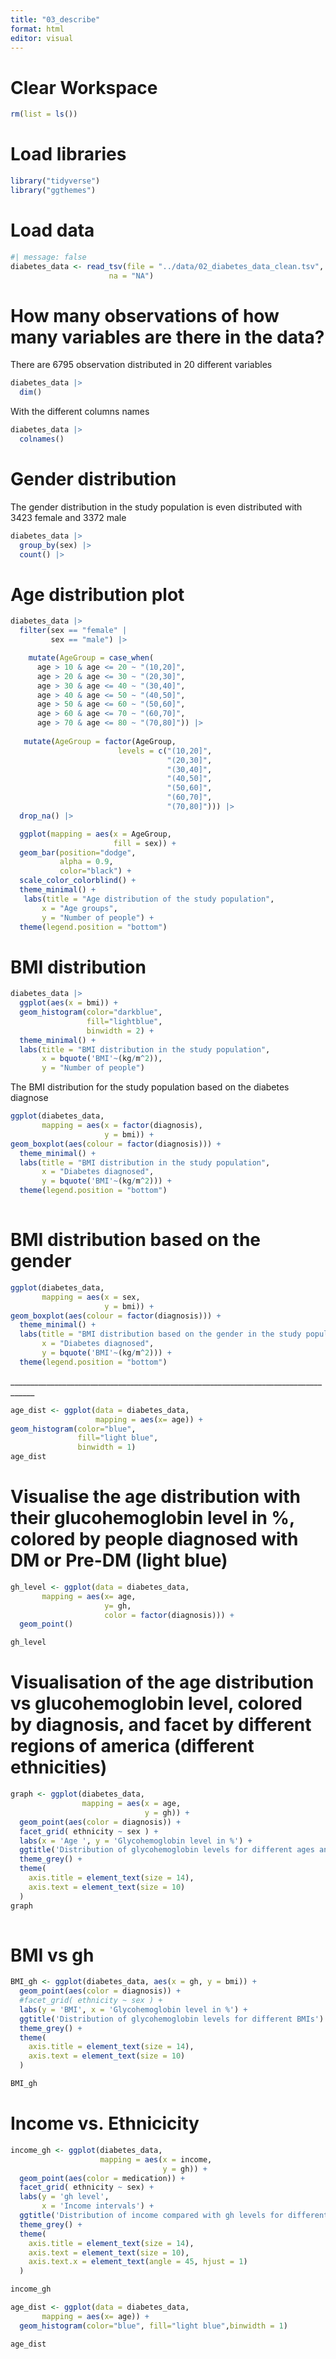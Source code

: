 ```yaml
---
title: "03_describe"
format: html
editor: visual
---
```


# Clear Workspace

```r
rm(list = ls())
```

# Load libraries

```r
library("tidyverse")
library("ggthemes")
```

# Load data

```r
#| message: false
diabetes_data <- read_tsv(file = "../data/02_diabetes_data_clean.tsv",
                      na = "NA")

```

# How many observations of how many variables are there in the data?

There are 6795 observation distributed in 20 different variables

```r
diabetes_data |>
  dim()
```

With the different columns names

```r
diabetes_data |> 
  colnames()
```

# Gender distribution

The gender distribution in the study population is even distributed with 3423 female and 3372 male

```r
diabetes_data |>
  group_by(sex) |>
  count() |>
```

# Age distribution plot

```r
diabetes_data |> 
  filter(sex == "female" |
         sex == "male") |>

    mutate(AgeGroup = case_when(
      age > 10 & age <= 20 ~ "(10,20]",
      age > 20 & age <= 30 ~ "(20,30]",
      age > 30 & age <= 40 ~ "(30,40]",
      age > 40 & age <= 50 ~ "(40,50]",
      age > 50 & age <= 60 ~ "(50,60]",
      age > 60 & age <= 70 ~ "(60,70]",
      age > 70 & age <= 80 ~ "(70,80]")) |>
      
   mutate(AgeGroup = factor(AgeGroup,
                        levels = c("(10,20]",
                                   "(20,30]",
                                   "(30,40]",
                                   "(40,50]",
                                   "(50,60]",
                                   "(60,70]",
                                   "(70,80]"))) |>
  drop_na() |>

  ggplot(mapping = aes(x = AgeGroup,
                       fill = sex)) +
  geom_bar(position="dodge",
           alpha = 0.9,
           color="black") + 
  scale_color_colorblind() +
  theme_minimal() +
   labs(title = "Age distribution of the study population",
       x = "Age groups",
       y = "Number of people") +
  theme(legend.position = "bottom")
```

# BMI distribution

```r
diabetes_data |>
  ggplot(aes(x = bmi)) +
  geom_histogram(color="darkblue",
                 fill="lightblue",
                 binwidth = 2) +
  theme_minimal() +
  labs(title = "BMI distribution in the study population",
       x = bquote('BMI'~(kg/m^2)),
       y = "Number of people") 
```

The BMI distribution for the study population based on the diabetes diagnose

```r
ggplot(diabetes_data,
       mapping = aes(x = factor(diagnosis),
                     y = bmi)) +
geom_boxplot(aes(colour = factor(diagnosis))) +
  theme_minimal() +
  labs(title = "BMI distribution in the study population",
       x = "Diabetes diagnosed",
       y = bquote('BMI'~(kg/m^2))) +
  theme(legend.position = "bottom")
  
```

# BMI distribution based on the gender

```r
ggplot(diabetes_data,
       mapping = aes(x = sex,
                     y = bmi)) +
geom_boxplot(aes(colour = factor(diagnosis))) +
  theme_minimal() +
  labs(title = "BMI distribution based on the gender in the study population",
       x = "Diabetes diagnosed",
       y = bquote('BMI'~(kg/m^2))) +
  theme(legend.position = "bottom")
```

\_\_\_\_\_\_\_\_\_\_\_\_\_\_\_\_\_\_\_\_\_\_\_\_\_\_\_\_\_\_\_\_\_\_\_\_\_\_\_\_\_\_\_\_\_\_\_\_\_\_\_\_\_\_\_\_\_\_\_\_\_\_\_\_\_\_\_\_\_\_\_\_\_\_\_\_\_\_\_\_\_\_\_\_

```r
age_dist <- ggplot(data = diabetes_data,
                   mapping = aes(x= age)) +
geom_histogram(color="blue",
               fill="light blue",
               binwidth = 1)
age_dist
```

# Visualise the age distribution with their glucohemoglobin level in %, colored by people diagnosed with DM or Pre-DM (light blue)

```r
gh_level <- ggplot(data = diabetes_data,
       mapping = aes(x= age,
                     y= gh, 
                     color = factor(diagnosis))) +
  geom_point()

gh_level
```

# Visualisation of the age distribution vs glucohemoglobin level, colored by diagnosis, and facet by different regions of america (different ethnicities)

```r
graph <- ggplot(diabetes_data, 
                mapping = aes(x = age, 
                              y = gh)) +
  geom_point(aes(color = diagnosis)) +
  facet_grid( ethnicity ~ sex ) +
  labs(x = 'Age ', y = 'Glycohemoglobin level in %') +
  ggtitle('Distribution of glycohemoglobin levels for different ages and ethnicities') +
  theme_grey() +
  theme(
    axis.title = element_text(size = 14),
    axis.text = element_text(size = 10)
  )
graph
  
```

# BMI vs gh

```r
BMI_gh <- ggplot(diabetes_data, aes(x = gh, y = bmi)) +
  geom_point(aes(color = diagnosis)) +
  #facet_grid( ethnicity ~ sex ) +
  labs(y = 'BMI', x = 'Glycohemoglobin level in %') +
  ggtitle('Distribution of glycohemoglobin levels for different BMIs') +
  theme_grey() +
  theme(
    axis.title = element_text(size = 14),
    axis.text = element_text(size = 10)
  )

BMI_gh
```

# Income vs. Ethnicicity

```r
income_gh <- ggplot(diabetes_data, 
                    mapping = aes(x = income, 
                                  y = gh)) +
  geom_point(aes(color = medication)) +
  facet_grid( ethnicity ~ sex) +
  labs(y = 'gh level', 
       x = 'Income intervals') +
  ggtitle('Distribution of income compared with gh levels for different ethnicities') +
  theme_grey() +
  theme(
    axis.title = element_text(size = 14),
    axis.text = element_text(size = 10),
    axis.text.x = element_text(angle = 45, hjust = 1)
  )

income_gh
```

```r
age_dist <- ggplot(data = diabetes_data,
       mapping = aes(x= age)) +
  geom_histogram(color="blue", fill="light blue",binwidth = 1)

age_dist
```

